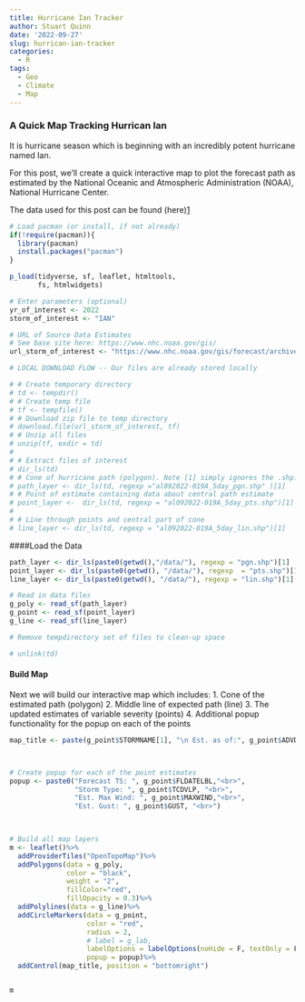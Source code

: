 ```yaml
---
title: Hurricane Ian Tracker
author: Stuart Quinn
date: '2022-09-27'
slug: hurrican-ian-tracker
categories:
  - R
tags:
  - Geo
  - Climate
  - Map
---
```


### A Quick Map Tracking Hurrican Ian

It is hurricane season which is beginning with an incredibly potent hurricane named Ian. 

For this post, we'll create a quick interactive map to plot the forecast path as estimated by the National Oceanic and Atmospheric Administration (NOAA), National Hurricane Center. 

The data used for this post can be found (here)[1]

```r

# Load pacman (or install, if not already)
if(!require(pacman)){
  library(pacman)
  install.packages("pacman")
}

p_load(tidyverse, sf, leaflet, htmltools,
       fs, htmlwidgets)

# Enter parameters (optional)
yr_of_interest <- 2022
storm_of_interest <- "IAN"

# URL of Source Data Estimates
# See base site here: https://www.nhc.noaa.gov/gis/
url_storm_of_interest <- "https://www.nhc.noaa.gov/gis/forecast/archive/al092022_5day_latest.zip"

# LOCAL DOWNLOAD FLOW -- Our files are already stored locally

# # Create temporary directory
# td <- tempdir()
# # Create temp file 
# tf <- tempfile()
# # Download zip file to temp directory
# download.file(url_storm_of_interest, tf)
# # Unzip all files
# unzip(tf, exdir = td)
# 
# # Extract files of interest
# dir_ls(td)
# # Cone of hurricane path (polygon). Note [1] simply ignores the .shp.xml file
# path_layer <- dir_ls(td, regexp ="al092022-019A_5day_pgn.shp" )[1]
# # Point of estimate containing data about central path estimate
# point_layer <-  dir_ls(td, regexp = "al092022-019A_5day_pts.shp")[1]
# 
# # Line through points and central part of cone
# line_layer <- dir_ls(td, regexp = "al092022-019A_5day_lin.shp")[1]


```

####Load the Data

```r

path_layer <- dir_ls(paste0(getwd(),"/data/"), regexp = "pgn.shp")[1]
point_layer <- dir_ls(paste0(getwd(), "/data/"), regexp  = "pts.shp")[1]
line_layer <- dir_ls(paste0(getwd(), "/data/"), regexp = "lin.shp")[1]

# Read in data files
g_poly <- read_sf(path_layer)
g_point <- read_sf(point_layer)
g_line <- read_sf(line_layer)

# Remove tempdirectory set of files to clean-up space

# unlink(td)

```

#### Build Map 

Next we will build our interactive map which includes: 
1. Cone of the estimated path (polygon)
2. Middle line of expected path (line)
3. The updated estimates of variable severity (points)
4. Additional popup functionality for the popup on each of the points

```r

map_title <- paste(g_point$STORMNAME[1], "\n Est. as of:", g_point$ADVDATE[1])



# Create popup for each of the point estimates
popup <- paste0("Forecast TS: ", g_point$FLDATELBL,"<br>",
                "Storm Type: ", g_point$TCDVLP, "<br>", 
                "Est. Max Wind: ", g_point$MAXWIND,"<br>",
                "Est. Gust: ", g_point$GUST, "<br>")

 

# Build all map layers
m <- leaflet()%>%
  addProviderTiles("OpenTopoMap")%>%
  addPolygons(data = g_poly, 
              color = "black", 
              weight = "2", 
              fillColor="red", 
              fillOpacity = 0.3)%>%
  addPolylines(data = g_line)%>%
  addCircleMarkers(data = g_point, 
                   color = "red", 
                   radius = 2, 
                   # label = g_lab,
                   labelOptions = labelOptions(noHide = F, textOnly = F),
                   popup = popup)%>% 
  addControl(map_title, position = "bottomright")


m

```

[1]:https://www.nhc.noaa.gov/gis/
